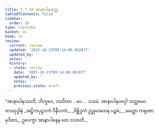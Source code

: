 ```yaml
---
title: 2.7.10 အာနာပါနသုတ္တ
tableOfContents: false
sidebar:
  order: 10
type: tipitaka
basket: su
book: sn
review:
  current: review
  updated: '2025-10-23T09:14:00.862877'
  updated_by: ''
  notes: ''
  history:
  - state: review
    date: '2025-10-23T09:14:00.862877'
    updated_by: ''
    notes: ''
    previous_state: draft
---
```



<ReviewStatus review={frontmatter.review} showDetails={true} />

<HypothesisAnnotation frontmatter={frontmatter} />

<DynamicBreadcrumb />

<Division number="247" book="sn" e="ch" v="18" p="316">

<Paragraph number="680" book="sn">
“အာနာပါနဿတိ, ဘိက္ခဝေ, ဘာဝိတာ …ပေ…  ဒသမံ.

</Paragraph>
</Division>

<Paragraph number="681" type="center" book="sn">
အာနာပါနဝဂ္ဂေါ သတ္တမော.



</Paragraph>

<Paragraph number="682" type="center" book="sn">
တဿုဒ္ဒါနံ


</Paragraph>

<Paragraph number="683" type="verses" book="sn">
_အဋ္ဌိကပုဠဝကံ ဝိနီလကံ,_  
_ဝိစ္ဆိဒ္ဒကံ ဥဒ္ဓုမာတေန ပဉ္စမံ;_  
_မေတ္တာ ကရုဏာ မုဒိတာ,_  
ဥပေက္ခာ အာနာပါနေန တေ ဒသာတိ._
</Paragraph>